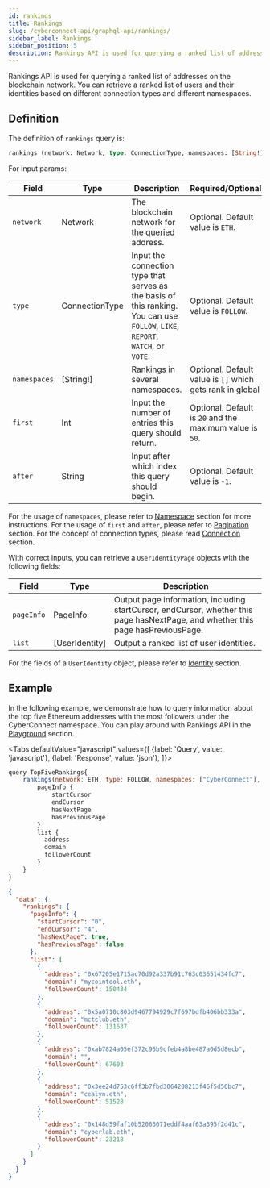 ```yaml
---
id: rankings
title: Rankings
slug: /cyberconnect-api/graphql-api/rankings/
sidebar_label: Rankings
sidebar_position: 5
description: Rankings API is used for querying a ranked list of addresses on the blockchain network. You can retrieve a ranked list of users and their identities based on different connection types and different namespaces.
---
```


Rankings API is used for querying a ranked list of addresses on the blockchain network. You can retrieve a ranked list of users and their identities based on different connection types and different namespaces.

## Definition

The definition of `rankings` query is:

```graphql
rankings (network: Network, type: ConnectionType, namespaces: [String!], first: Int, after: String) [UserIdentityPage]!
```

For input params:

| Field        | Type           | Description                                                                                                                     | Required/Optional                                         |
| ------------ | -------------- | ------------------------------------------------------------------------------------------------------------------------------- | --------------------------------------------------------- |
| `network`    | Network        | The blockchain network for the queried address.                                                                                 | Optional. Default value is `ETH`.                         |
| `type`       | ConnectionType | Input the connection type that serves as the basis of this ranking. You can use `FOLLOW`, `LIKE`, `REPORT`, `WATCH`, or `VOTE`. | Optional. Default value is `FOLLOW`.                      |
| `namespaces` | [String!]      | Rankings in several namespaces.                                                                                                 | Optional. Default value is `[]` which gets rank in global |
| `first`      | Int            | Input the number of entries this query should return.                                                                           | Optional. Default is `20` and the maximum value is `50`.  |
| `after`      | String         | Input after which index this query should begin.                                                                                | Optional. Default value is `-1`.                          |

For the usage of `namespaces`, please refer to [Namespace](/resources/terminology/namespace) section for more instructions. For the usage of `first` and `after`, please refer to [Pagination](/resources/terminology/pagination) section. For the concept of connection types, please read [Connection](/concepts/connection) section.

With correct inputs, you can retrieve a `UserIdentityPage` objects with the following fields:

| Field      | Type           | Description                                                                                                                      |
| ---------- | -------------- | -------------------------------------------------------------------------------------------------------------------------------- |
| `pageInfo` | PageInfo       | Output page information, including startCursor, endCursor, whether this page hasNextPage, and whether this page hasPreviousPage. |
| `list`     | [UserIdentity] | Output a ranked list of user identities.                                                                                         |

For the fields of a `UserIdentity` object, please refer to [Identity](/cyberconnect-api/graphql-api/identity) section.

## Example

In the following example, we demonstrate how to query information about the top five Ethereum addresses with the most followers under the CyberConnect namespace. You can play around with Rankings API in the [Playground](/cyberconnect-api/playground) section.


<Tabs
    defaultValue="javascript"
    values={[
        {label: 'Query', value: 'javascript'},
        {label: 'Response', value: 'json'},
    ]}>
<TabItem value="javascript">

```javascript
query TopFiveRankings{
    rankings(network: ETH, type: FOLLOW, namespaces: ["CyberConnect"], first: 5) {
        pageInfo {
            startCursor
            endCursor
            hasNextPage
            hasPreviousPage
        }
        list {
          address
          domain
          followerCount
        }
    }
}
```

</TabItem>
<TabItem value="json">

```json
{
  "data": {
    "rankings": {
      "pageInfo": {
        "startCursor": "0",
        "endCursor": "4",
        "hasNextPage": true,
        "hasPreviousPage": false
      },
      "list": [
        {
          "address": "0x67205e1715ac70d92a337b91c763c03651434fc7",
          "domain": "mycointool.eth",
          "followerCount": 150434
        },
        {
          "address": "0x5a0710c803d9467794929c7f697bdfb406bb333a",
          "domain": "mctclub.eth",
          "followerCount": 131637
        },
        {
          "address": "0xab7824a05ef372c95b9cfeb4a8be487a0d5d8ecb",
          "domain": "",
          "followerCount": 67603
        },
        {
          "address": "0x3ee24d753c6ff3b7fbd3064208213f46f5d56bc7",
          "domain": "cealyn.eth",
          "followerCount": 51528
        },
        {
          "address": "0x148d59faf10b52063071eddf4aaf63a395f2d41c",
          "domain": "cyberlab.eth",
          "followerCount": 23218
        }
      ]
    }
  }
}
```

</TabItem>
</Tabs>
